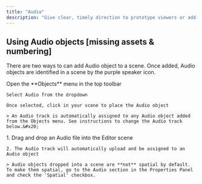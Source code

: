 ```yaml
---
title: "Audio"
description: "Give clear, timely direction to prototype viewers or add an extra level of immersion to your prototype."
---
```


## Using Audio objects \[missing assets & numbering]

There are two ways to can add Audio object to a scene. Once added, Audio objects are identified in a scene by the purple speaker icon.

<AccordionGroup>
  <Accordion title="Adding Audio objects from the Objects menu" defaultOpen={false}>
    Open the **Objects** menu in the top toolbar

    Select Audio from the dropdown

    Once selected, click in your scene to place the Audio object

    > An Audio track is automatically assigned to any Audio object added from the Objects menu. See instructions to change the Audio track below.&#x20;
  </Accordion>

  <Accordion title="Dropping a custom Audio file into the Editor scene" defaultOpen={false}>
    1. Drag and drop an Audio file into the Editor scene

    2. The Audio track will automatically upload and be assigned to an Audio object

    > Audio objects dropped into a scene are **not** spatial by default. To make them spatial, go to the Audio section in the Properties Panel and check the 'Spatial' checkbox.
  </Accordion>
</AccordionGroup>